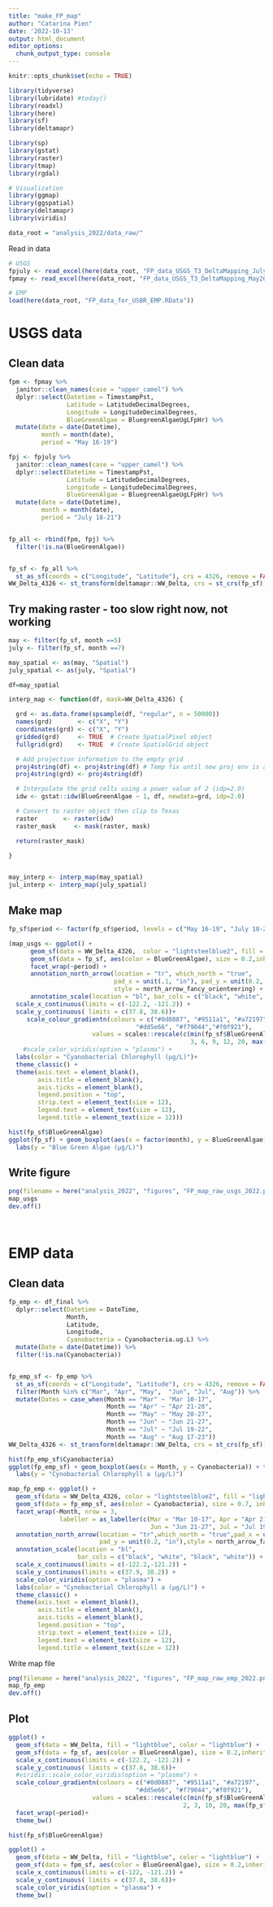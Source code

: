 ```yaml
---
title: "make_FP_map"
author: "Catarina Pien"
date: '2022-10-13'
output: html_document
editor_options: 
  chunk_output_type: console
---
```


```r
knitr::opts_chunk$set(echo = TRUE)
```

```r
library(tidyverse)
library(lubridate) #today()
library(readxl)
library(here)
library(sf)
library(deltamapr)

library(sp)
library(gstat)
library(raster)
library(tmap)
library(rgdal)

# Visualization
library(ggmap)
library(ggspatial)
library(deltamapr)
library(viridis)

data_root = "analysis_2022/data_raw/"
```

Read in data
```r
# USGS
fpjuly <- read_excel(here(data_root, "FP_data_USGS_T3_DeltaMapping_July2022_2022-08-29_KO.xlsx"))
fpmay <- read_excel(here(data_root, "FP_data_USGS_T3_DeltaMapping_May2022_2022-09-08_KO.xlsx"))

# EMP
load(here(data_root, "FP_data_for_USBR_EMP.RData"))
```

# USGS data
## Clean data
```r
fpm <- fpmay %>%
  janitor::clean_names(case = "upper_camel") %>%
  dplyr::select(Datetime = TimestampPst,
                Latitude = LatitudeDecimalDegrees,
                Longitude = LongitudeDecimalDegrees,
                BlueGreenAlgae = BluegreenAlgaeUgLFpHr) %>%
  mutate(date = date(Datetime),
         month = month(date),
         period = "May 16-19")

fpj <- fpjuly %>%
  janitor::clean_names(case = "upper_camel") %>%
  dplyr::select(Datetime = TimestampPst,
                Latitude = LatitudeDecimalDegrees,
                Longitude = LongitudeDecimalDegrees,
                BlueGreenAlgae = BluegreenAlgaeUgLFpHr) %>%
  mutate(date = date(Datetime),
         month = month(date),
         period = "July 18-21")


fp_all <- rbind(fpm, fpj) %>%
  filter(!is.na(BlueGreenAlgae))


fp_sf <- fp_all %>%
  st_as_sf(coords = c("Longitude", "Latitude"), crs = 4326, remove = FALSE)
WW_Delta_4326 <- st_transform(deltamapr::WW_Delta, crs = st_crs(fp_sf))
```


## Try making raster - too slow right now, not working
```r
may <- filter(fp_sf, month ==5)
july <- filter(fp_sf, month ==7)

may_spatial <- as(may, "Spatial")
july_spatial <- as(july, "Spatial")

df=may_spatial
```

```r
interp_map <- function(df, mask=WW_Delta_4326) {

  grd <- as.data.frame(spsample(df, "regular", n = 50000))
  names(grd)       <- c("X", "Y")
  coordinates(grd) <- c("X", "Y")
  gridded(grd)     <- TRUE  # Create SpatialPixel object
  fullgrid(grd)    <- TRUE  # Create SpatialGrid object

  # Add projection information to the empty grid
  proj4string(df) <- proj4string(df) # Temp fix until new proj env is adopted
  proj4string(grd) <- proj4string(df)

  # Interpolate the grid cells using a power value of 2 (idp=2.0)
  idw <- gstat::idw(BlueGreenAlgae ~ 1, df, newdata=grd, idp=2.0)

  # Convert to raster object then clip to Texas
  raster       <- raster(idw)
  raster_mask     <- mask(raster, mask)

  return(raster_mask)

}


may_interp <- interp_map(may_spatial)
jul_interp <- interp_map(july_spatial)
```

## Make map
```r
fp_sf$period <- factor(fp_sf$period, levels = c("May 16-19", "July 18-21"))

(map_usgs <- ggplot() +
      geom_sf(data = WW_Delta_4326,  color = "lightsteelblue2", fill = "lightsteelblue2", inherit.aes = FALSE) +
      geom_sf(data = fp_sf, aes(color = BlueGreenAlgae), size = 0.2,inherit.aes = FALSE)+
      facet_wrap(~period) + 
      annotation_north_arrow(location = "tr", which_north = "true",
                             pad_x = unit(.1, "in"), pad_y = unit(0.2, "in"),
                             style = north_arrow_fancy_orienteering) +
      annotation_scale(location = "bl", bar_cols = c("black", "white", "black", "white")) +
  scale_x_continuous(limits = c(-122.2, -121.2)) +
  scale_y_continuous( limits = c(37.8, 38.6))+
     scale_colour_gradientn(colours = c("#0d0887", "#9511a1", "#a72197",
                                   "#dd5e66", "#f79044","#f0f921"),
                       values = scales::rescale(c(min(fp_sf$BlueGreenAlgae),
                                                  3, 6, 9, 12, 20, max(fp_sf$BlueGreenAlgae))))+
    #scale_color_viridis(option = "plasma") +
  labs(color = "Cyanobacterial Chlorophyll (µg/L)")+
  theme_classic() +
  theme(axis.text = element_blank(),
        axis.title = element_blank(),
        axis.ticks = element_blank(),
        legend.position = "top", 
        strip.text = element_text(size = 12),
        legend.text = element_text(size = 12),
        legend.title = element_text(size = 12)))
```

```r
hist(fp_sf$BlueGreenAlgae)
ggplot(fp_sf) + geom_boxplot(aes(x = factor(month), y = BlueGreenAlgae)) + theme_bw() +
  labs(y = "Blue Green Algae (µg/L)") 
```

## Write figure
```r
png(filename = here("analysis_2022", "figures", "FP_map_raw_usgs_2022.png"), width = 6.5, height = 5, units = "in", pointsize = 12, family = "sans", res = 300)
map_usgs
dev.off()




```

# EMP data
## Clean data
```r
fp_emp <- df_final %>%
  dplyr::select(Datetime = DateTime,
                Month,
                Latitude,
                Longitude,
                Cyanobacteria = Cyanobacteria.ug.L) %>%
  mutate(Date = date(Datetime)) %>%
  filter(!is.na(Cyanobacteria))


fp_emp_sf <- fp_emp %>%
  st_as_sf(coords = c("Longitude", "Latitude"), crs = 4326, remove = FALSE) %>%
  filter(Month %in% c("Mar", "Apr", "May",  "Jun", "Jul", "Aug")) %>%
  mutate(Dates = case_when(Month == "Mar" ~ "Mar 10-17",
                           Month == "Apr" ~ "Apr 21-28",
                           Month == "May" ~ "May 20-27",
                           Month == "Jun" ~ "Jun 21-27",
                           Month == "Jul" ~ "Jul 19-22",
                           Month == "Aug" ~ "Aug 17-23"))
WW_Delta_4326 <- st_transform(deltamapr::WW_Delta, crs = st_crs(fp_sf))
```

```r
hist(fp_emp_sf$Cyanobacteria)
ggplot(fp_emp_sf) + geom_boxplot(aes(x = Month, y = Cyanobacteria)) + theme_bw() +
  labs(y = "Cynobacterial Chlorophyll a (µg/L)") 
```

```r
map_fp_emp <- ggplot() +
  geom_sf(data = WW_Delta_4326, color = "lightsteelblue2", fill = "lightsteelblue2") +
  geom_sf(data = fp_emp_sf, aes(color = Cyanobacteria), size = 0.7, inherit.aes = FALSE) +
  facet_wrap(~Month, nrow = 3,
              labeller = as_labeller(c(Mar = "Mar 10-17", Apr = "Apr 21-28", May = "May 20-27", 
                                       Jun = "Jun 21-27", Jul = "Jul 19-22", Aug = "Aug 17-23"))) +
  annotation_north_arrow(location = "tr",which_north = "true",pad_x = unit(.1, "in"),
                         pad_y = unit(0.2, "in"),style = north_arrow_fancy_orienteering) +
  annotation_scale(location = "bl",
                   bar_cols = c("black", "white", "black", "white")) +
  scale_x_continuous(limits = c(-122.2,-121.2)) +
  scale_y_continuous(limits = c(37.9, 38.2)) +
  scale_color_viridis(option = "plasma") +
  labs(color = "Cynobacterial Chlorophyll a (µg/L)") +
  theme_classic() +
  theme(axis.text = element_blank(),
        axis.title = element_blank(),
        axis.ticks = element_blank(),
        legend.position = "top", 
        strip.text = element_text(size = 12),
        legend.text = element_text(size = 12),
        legend.title = element_text(size = 12))
```

Write map file
```r
png(filename = here("analysis_2022", "figures", "FP_map_raw_emp_2022.png"), width = 6.5, height = 7, units = "in", pointsize = 12, family = "sans", res = 300)
map_fp_emp
dev.off()
```



















## Plot
```r
ggplot() + 
  geom_sf(data = WW_Delta, fill = "lightblue", color = "lightblue") +
  geom_sf(data = fp_sf, aes(color = BlueGreenAlgae), size = 0.2,inherit.aes = FALSE)+
  scale_x_continuous(limits = c(-122.2, -121.2)) +
  scale_y_continuous( limits = c(37.8, 38.6))+
  #viridis::scale_color_viridis(option = "plasma") +
  scale_colour_gradientn(colours = c("#0d0887", "#9511a1", "#a72197",
                                   "#dd5e66", "#f79044","#f0f921"),
                       values = scales::rescale(c(min(fp_sf$BlueGreenAlgae), 1, 
                                                2, 3, 10, 20, max(fp_sf$BlueGreenAlgae))))+
  facet_wrap(~period)+
  theme_bw()
```

```r
hist(fp_sf$BlueGreenAlgae)

ggplot() + 
  geom_sf(data = WW_Delta, fill = "lightblue", color = "lightblue") +
  geom_sf(data = fpm_sf, aes(color = BlueGreenAlgae), size = 0.2,inherit.aes = FALSE)+
  scale_x_continuous(limits = c(-122, -121.2)) +
  scale_y_continuous( limits = c(37.8, 38.6))+
  scale_color_viridis(option = "plasma") +
  theme_bw()
```

```r

```

